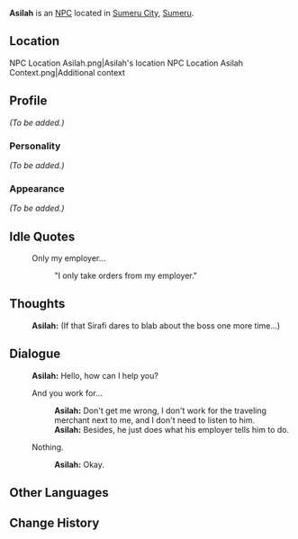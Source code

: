 {{Meta
|missing_NPC_profile  = yes
}}
{{Character Infobox
|type             = NPC
|image            = NPC Asilah.png
|region           = Sumeru
|affiliation      = The Eremites
|title            = Eremite Mercenary

|ancestry         = <!-- Clan/family -->
|father           = 
|mother           = 
|spouse           = 
|sibling          = 
|child            = 
|relative         = 

|voiceEN          = 
|voiceCN          = 
|voiceJP          = 
|dialoguereward   = 
}}
'''Asilah''' is an [[NPC]] located in [[Sumeru City]], [[Sumeru]].

==Location==
<gallery>
NPC Location Asilah.png|Asilah's location
NPC Location Asilah Context.png|Additional context
</gallery>

==Profile==
''(To be added.)''

===Personality===
''(To be added.)''

===Appearance===
''(To be added.)''
<!--
==Quests and Events==
{{Quests and Events}}
-->
==Idle Quotes==
{{Dialogue start}}
: {{DIcon|Idle}} Only my employer...
:: {{A|VO Asilah 01.ogg}} "I only take orders from my employer."
{{Dialogue end}}

==Thoughts==
{{All Schemes to Know Explanation|name=Asilah}}
:{{A|VO Asilah All Schemes to Know 01.ogg}} '''Asilah:''' (If that Sirafi dares to blab about the boss one more time...)

==Dialogue==
{{Dialogue start}}
:'''Asilah:''' Hello, how can I help you?
:{{DIcon}} And you work for...
::'''Asilah:''' Don't get me wrong, I don't work for the traveling merchant next to me, and I don't need to listen to him.
::'''Asilah:''' Besides, he just does what his employer tells him to do.
:{{DIcon}} Nothing.
::'''Asilah:''' Okay.
{{Dialogue end}}

==Other Languages==
{{Other Languages
|default_hidden = 1
|en      = Asilah
|zhs     = 艾希拉
|zhs_rm  = Àixīlā
|zht     = 艾希拉
|zht_rm  = Àixīlā
|ja      = アシラ
|ja_rm   = Ashira
|ko      = 아실라
|ko_rm   = Asilla
|es      = Asilah
|fr      = Asilah
|ru      = Асила
|th      = Asilah
|vi      = Asilah
|de      = Asilah
|id      = Asilah
|pt      = Asilah
|tr      = Asilah
|it      = Asilah
}}

==Change History==
{{Change History|3.0}}<!--
==References==
{{Reflist}}
-->